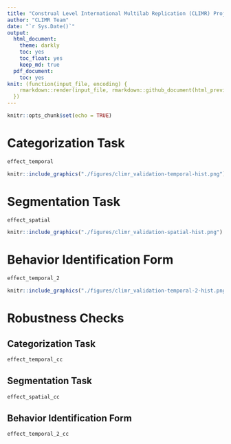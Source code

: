 ```yaml
---
title: "Construal Level International Multilab Replication (CLIMR) Project: Validation Pretest Report"
author: "CLIMR Team"
date: "`r Sys.Date()`"
output:
  html_document:
    theme: darkly
    toc: yes
    toc_float: yes
    keep_md: true
  pdf_document:
    toc: yes
knit: (function(input_file, encoding) {
    rmarkdown::render(input_file, rmarkdown::github_document(html_preview = FALSE), encoding = encoding, output_dir = "./reports/")
  })
---
```


```r
knitr::opts_chunk$set(echo = TRUE)

```

# Categorization Task

```r
effect_temporal
```

```r
knitr::include_graphics("./figures/climr_validation-temporal-hist.png")
```

# Segmentation Task

```r
effect_spatial
```

```r
knitr::include_graphics("./figures/climr_validation-spatial-hist.png")
```

# Behavior Identification Form

```r
effect_temporal_2
```

```r
knitr::include_graphics("./figures/climr_validation-temporal-2-hist.png")
```

# Robustness Checks

## Categorization Task

```r
effect_temporal_cc
```

## Segmentation Task

```r
effect_spatial_cc
```

## Behavior Identification Form

```r
effect_temporal_2_cc
```
